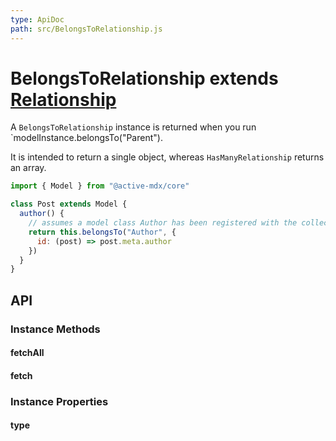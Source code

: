 ```yaml
---
type: ApiDoc
path: src/BelongsToRelationship.js
---
```


# BelongsToRelationship extends [Relationship](./Relationship.mdx)

A `BelongsToRelationship` instance is returned when you run \`modelInstance.belongsTo("Parent").

It is intended to return a single object, whereas `HasManyRelationship` returns an array.

```javascript
import { Model } from "@active-mdx/core"

class Post extends Model {
  author() {
    // assumes a model class Author has been registered with the collection
    return this.belongsTo("Author", {
      id: (post) => post.meta.author
    })
  }
}
```

## API

### Instance Methods

#### fetchAll

#### fetch

### Instance Properties

#### type
